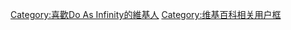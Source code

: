 {{Userbox
  |border-c = #000000
  |border-s = 1
  |id-c     = #ffffff
  |id-s     = 12
  |id-fc    = #000000
  |info-c   = #ffffff
  |info-s   = 10
  |info-fc  = #000000
  |id       = D.A.I.
  |info     = 這個用戶喜歡'''[[Do As Infinity]]'''。
}}[[Category:喜歡Do As Infinity的維基人]]<noinclude>[[Category:维基百科相关用户框]]</noinclude>